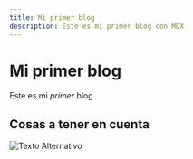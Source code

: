 ```yaml
---
title: Mi primer blog
description: Este es mi primer blog con MDX
---
```


# Mi primer blog

Este es mi *primer* blog

## Cosas a tener en cuenta

![Texto Alternativo](/next.svg)

